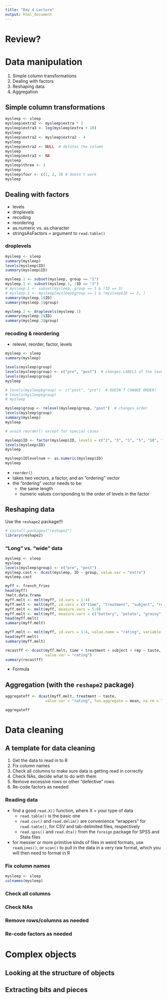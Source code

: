 ```yaml
---
title: "Day 4 Lecture"
output: html_document
---
```


# Review?

# Data manipulation
  1. Simple column transformations
  2. Dealing with factors
  3. Reshaping data
  4. Aggregation

## Simple column transformations

```r
mysleep <- sleep
mysleep$extra2 <- mysleep$extra * 2
mysleep$extra3 <- log(mysleep$extra + 10)
mysleep
mysleep$extra2 <- mysleep$extra2 - 4
mysleep
mysleep$extra2 <- NULL  # deletes the column
mysleep
mysleep$extra3 <- NA
mysleep
mysleep$three <- 3
mysleep
mysleep$four <- c(1, 2, 3) # doesn't work
mysleep
```

## Dealing with factors
  - levels
  - droplevels
  - recoding
  - reordering
  - as.numeric vs. as.character
  - stringsAsFactors = argument to `read.table()`

### droplevels
```r
mysleep <- sleep
summary(mysleep)
levels(mysleep$ID)
summary(mysleep$ID)

mysleep.1 <- subset(mysleep, group == "1")
mysleep.1 <- subset(mysleep.1, !ID == "3")
# mysleep.1 <- subset(mysleep, group == 1 & !ID == 3)
# mysleep.1 <- mysleep[mysleep$group == 1 & !mysleep$ID == 3, ]
summary(mysleep.1$ID)
summary(mysleep.1$group)

mysleep.2 <- droplevels(mysleep.1)
summary(mysleep.2$ID)
summary(mysleep.2$group)
```

### recoding & reordering
  - relevel, reorder, factor, levels
```r
mysleep <- sleep
summary(mysleep)

levels(mysleep$group)
levels(mysleep$group) <- c("pre", "post")  # changes LABELS of the levels
levels(mysleep$group)
mysleep

# levels(mysleep$group) <- c("post", "pre")  # DOESN'T CHANGE ORDER!
# levels(mysleep$group)
# mysleep

mysleep$group <- relevel(mysleep$group, "post")  # changes order
levels(mysleep$group)
summary(mysleep)
mysleep

# avoid reorder() except for special cases

mysleep$ID <- factor(mysleep$ID, levels = c("2", "3", "1", "5", "10", "7", "9", "8", "4", "6"))
levels(mysleep$ID)
mysleep

mysleep$IDlevelnum <- as.numeric(mysleep$ID)
mysleep

```

 - `reorder()`
  - takes two vectors, a factor, and an "ordering" vector
  - the "ordering" vector needs to be:
    - the same length
    - numeric values corrsponding to the order of levels in the factor

## Reshaping data
Use the `reshape2` package!!!

```r
# install.packages("reshape2")
library(reshape2)
```

### "Long" vs. "wide" data
```r
mysleep <- sleep
mysleep
levels(mysleep$group) <- c("pre", "post")
mysleep.cast <- dcast(mysleep, ID ~ group, value.var = "extra")
mysleep.cast

myff <- french_fries
head(myff)
?melt.data.frame
myff.melt <- melt(myff, id.vars = 1:4)
myff.melt <- melt(myff, id.vars = c("time", "treatment", "subject", "rep"))
myff.melt <- melt(myff, measure.vars = 5:9)
myff.melt <- melt(myff, measure.vars = c("buttery", "potato", "grassy", "rancid", "painty"))
head(myff.melt)
summary(myff.melt)

myff.melt <- melt(myff, id.vars = 1:4, value.name = "rating", variable.name = "taste")
head(myff.melt)
summary(myff.melt)

recastff <- dcast(myff.melt, time + treatment + subject + rep ~ taste, 
                  value.var = "rating")
summary(recastff)
```

- Formula

## Aggregation (with the `reshape2` package)

```r
aggregateff <- dcast(myff.melt, treatment ~ taste, 
                  value.var = "rating", fun.aggregate = mean, na.rm = TRUE)

aggregateff
```


# Data cleaning

## A template for data cleaning
  1. Get the data to read in to R
  2. Fix column names
  3. Check all columns to make sure data is getting read in correctly
  4. Check NAs, decide what to do with them
  5. Remove excessive rows or other "defective" rows
  6. Re-code factors as needed
  
### Reading data
  - find a good `read.X()` function, where X = your type of data
    - `read.table()` is the basic one
    - `read.csv()` and `read.delim()` are convenience "wrappers" for `read.table()`, for CSV and tab-delimited files, respectively
    - `read.spss()` and `read.dta()` from the `foreign` package for SPSS and Stata files
  - for messier or more primitive kinds of files in weird formats, use `readLines()`, or `scan()` to pull in the data in a very raw format, which you will then need to format in R

### Fix column names

```r
mysleep <- sleep
colnames(mysleep)
```

### Check all columns

### Check NAs

### Remove rows/columns as needed

### Re-code factors as needed

# Complex objects

## Looking at the structure of objects

## Extracting bits and pieces


